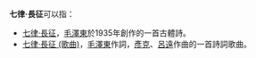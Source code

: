 '''七律·長征'''可以指：
* [[七律·長征|七律·長征]]，[[毛澤東|毛澤東]]於1935年創作的一首古體詩。
* [[七律·長征_(歌曲)|七律·長征 (歌曲)]]，[[毛澤東|毛澤東]]作詞，[[彥克|彥克]]、[[呂遠|呂遠]]作曲的一首詩詞歌曲。
{{disambig|cat=四字作品消歧义}}